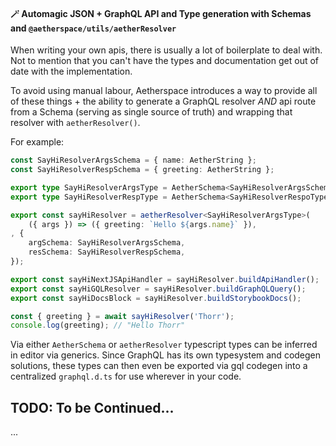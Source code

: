 #### 🪄 Automagic JSON + GraphQL API and Type generation with Schemas and `@aetherspace/utils/aetherResolver`

When writing your own apis, there is usually a lot of boilerplate to deal with. Not to mention that you can't have the types and documentation get out of date with the implementation.

To avoid using manual labour, Aetherspace introduces a way to provide all of these things + the ability to generate a GraphQL resolver *AND* api route from a Schema (serving as single source of truth) and wrapping that resolver with `aetherResolver()`.

For example:

```ts
const SayHiResolverArgsSchema = { name: AetherString };
const SayHiResolverRespSchema = { greeting: AetherString };

export type SayHiResolverArgsType = AetherSchema<SayHiResolverArgsSchema>;
export type SayHiResolverRespType = AetherSchema<SayHiResolverRespoType>;

export const sayHiResolver = aetherResolver<SayHiResolverArgsType>(
    ({ args }) => ({ greeting: `Hello ${args.name}` }),
, {
    argSchema: SayHiResolverArgsSchema,
    resSchema: SayHiResolverRespSchema,
});

export const sayHiNextJSApiHandler = sayHiResolver.buildApiHandler();
export const sayHiGQLResolver = sayHiResolver.buildGraphQLQuery();
export const sayHiDocsBlock = sayHiResolver.buildStorybookDocs();

const { greeting } = await sayHiResolver('Thorr');
console.log(greeting); // "Hello Thorr"
```

Via either `AetherSchema` or `aetherResolver` typescript types can be inferred in editor via generics. Since GraphQL has its own typesystem and codegen solutions, these types can then even be exported via gql codegen into a centralized `graphql.d.ts` for use wherever in your code.

## TODO: To be Continued...

...
